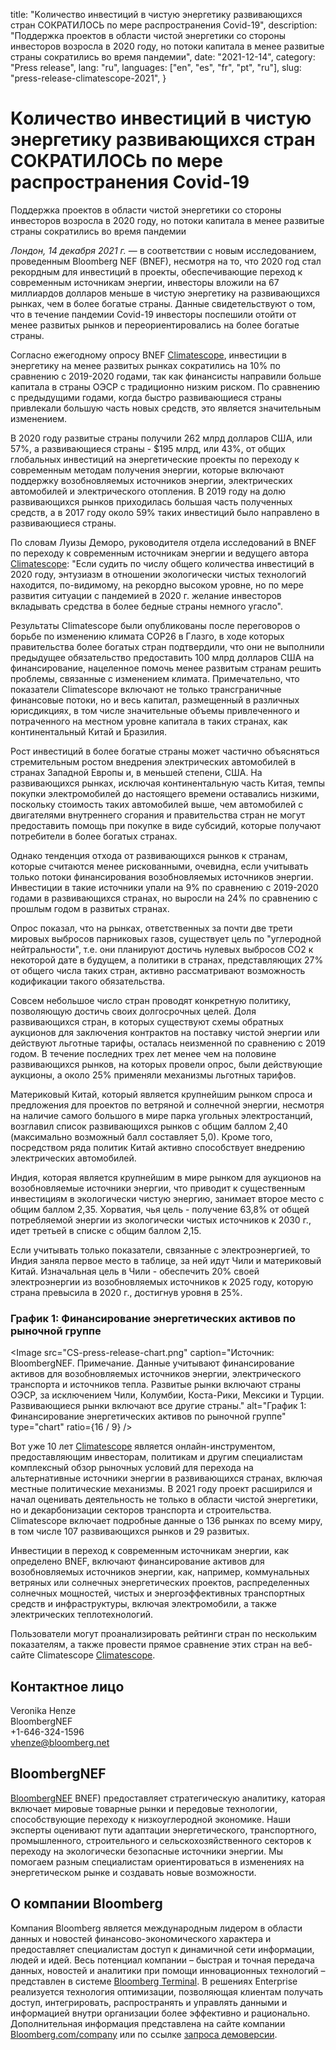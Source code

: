   title:
    "Kоличествo инвестиций в чистую энергетику развивающихся стран СОКРАТИЛОСЬ по мере распространения Covid-19",
  description:
    "Поддержка проектов в области чистой энергетики со стороны инвесторов возросла в 2020 году, но потоки капитала в менее развитые страны сократились во время пандемии",
  date: "2021-12-14",
  category: "Press release",
  lang: "ru",
  languages: ["en", "es", "fr", "pt", "ru"],
  slug: "press-release-climatescope-2021",
}



# Kоличествo инвестиций в чистую энергетику развивающихся стран СОКРАТИЛОСЬ по мере распространения Covid-19

Поддержка проектов в области чистой энергетики со стороны инвесторов возросла в 2020 году, но потоки капитала в менее развитые страны сократились во время пандемии

_Лондон, 14 декабря 2021 г._ — в соответствии с новым исследованием, проведенным Bloomberg NEF (BNEF), несмотря на то, что 2020 год стал рекордным для инвестиций в проекты, обеспечивающие переход к современным источникам энергии, инвесторы вложили на 67 миллиардов долларов меньше в чистую энергетику на развивающихся рынках, чем в более богатые страны. Данные свидетельствуют о том, что в течение пандемии Covid-19 инвесторы поспешили отойти от менее развитых рынков и переориентировались на более богатые страны.

Согласно ежегодному опросу BNEF [Climatescope](https://www.global-climatescope.org/), инвестиции в энергетику на менее развитых рынках сократились на 10% по сравнению с 2019-2020 годами, так как финансисты направили больше капитала в страны ОЭСР с традиционно низким риском. По сравнению с предыдущими годами, когда быстро развивающиеся страны привлекали большую часть новых средств, это является значительным изменением.

В 2020 году развитые страны получили 262 млрд долларов США, или 57%, а развивающиеся страны - $195 млрд, или 43%, от общих глобальных инвестиций на энергетические проекты по переходу к современным методам получения энергии, которые включают поддержку возобновляемых источников энергии, электрических автомобилей и электрического отопления. В 2019 году на долю развивающихся рынков приходилась большая часть полученных средств, а в 2017 году около 59% таких инвестиций было направлено в развивающиеся страны.

По словам Луизы Деморо, руководителя отдела исследований в BNEF по переходу к современным источникам энергии и ведущего автора [Climatescope](https://www.global-climatescope.org/): "Если судить по числу общего количества инвестиций в 2020 году, энтузиазм в отношении экологически чистых технологий находится, по-видимому, на рекордно высоком уровне, но по мере развития ситуации с пандемией в 2020 г. желание инвесторов вкладывать средства в более бедные страны немного угасло".

Результаты Climatescope были опубликованы после переговоров о борьбе по изменению климата COP26 в Глазго, в ходе которых правительства более богатых стран подтвердили, что они не выполнили предыдущее обязательство предоставить 100 млрд долларов США на финансирование, нацеленное помочь менее развитым странам решить проблемы, связанные с изменением климата. Примечательно, что показатели Climatescope включают не только трансграничные финансовые потоки, но и весь капитал, размещенный в различных юрисдикциях, в том числе значительные объемы привлеченного и потраченного на местном уровне капитала в таких странах, как континентальный Китай и Бразилия.

Рост инвестиций в более богатые страны может частично объясняться стремительным ростом внедрения электрических автомобилей в странах Западной Европы и, в меньшей степени, США. На развивающихся рынках, исключая континентальную часть Китая, темпы покупки электромобилей до настоящего времени оставались низкими, поскольку стоимость таких автомобилей выше, чем автомобилей с двигателями внутреннего сгорания и правительства стран не могут предоставить помощь при покупке в виде субсидий, которые получают потребители в более богатых странах.

Однако тенденция отхода от развивающихся рынков к странам, которые считаются менее рискованными, очевидна, если учитывать только потоки финансирования возобновляемых источников энергии. Инвестиции в такие источники упали на 9% по сравнению с 2019-2020 годами в развивающихся странах, но выросли на 24% по сравнению с прошлым годом в развитых странах.

Опрос показал, что на рынках, ответственных за почти две трети мировых выбросов парниковых газов, существует цель по "углеродной нейтральности", т.е. они планируют достичь нулевых выбросов CO2 к некоторой дате в будущем, а политики в странах, представляющих 27% от общего числа таких стран, активно рассматривают возможность кодификации такого обязательства.

Совсем небольшое число стран проводят конкретную политику, позволяющую достичь своих долгосрочных целей. Доля развивающихся стран, в которых существуют схемы обратных аукционов для заключения контрактов на поставку чистой энергии или действуют льготные тарифы, осталась неизменной по сравнению с 2019 годом. В течение последних трех лет менее чем на половине развивающихся рынков, на которых провели опрос, были действующие аукционы, а около 25% применяли механизмы льготных тарифов.

Материковый Китай, который является крупнейшим рынком спроса и предложения для проектов по ветряной и солнечной энергии, несмотря на наличие самого большого в мире парка угольных электростанций, возглавил список развивающихся рынков с общим баллом 2,40 (максимально возможный балл составляет 5,0). Кроме того, посредством ряда политик Китай активно способствует внедрению электрических автомобилей.

Индия, которая является крупнейшим в мире рынком для аукционов на возобновляемые источники энергии, что приводит к существенным инвестициям в экологически чистую энергию, занимает второе место с общим баллом 2,35. Хорватия, чья цель - получение 63,8% от общей потребляемой энергии из экологически чистых источников к 2030 г., идет третьей в списке с общим баллом 2,15.

Если учитывать только показатели, связанные с электроэнергией, то Индия заняла первое место в таблице, за ней идут Чили и материковый Китай. Изначальная цель в Чили - обеспечить 20% своей электроэнергии из возобновляемых источников к 2025 году, которую страна превысила в 2020 г., достигнув уровня в 25%.

### График 1: Финансирование энергетических активов по рыночной группе

<Image
  src="CS-press-release-chart.png"
  caption="Источник: BloombergNEF. Примечание. Данные учитывают финансирование активов для возобновляемых источников энергии, электрического транспорта и источников тепла. Развитые рынки включают страны ОЭСР, за исключением Чили, Колумбии, Коста-Рики, Мексики и Турции. Развивающиеся рынки включают все другие страны."
  alt="График 1: Финансирование энергетических активов по рыночной группе"
  type="chart"
  ratio={16 / 9}
/>

Вот уже 10 лет [Climatescope](https://www.global-climatescope.org/) является онлайн-инструментом, предоставляющим инвесторам, политикам и другим специалистам комплексный обзор рыночных условий для перехода на альтернативные источники энергии в развивающихся странах, включая местные политические механизмы. В 2021 году проект расширился и начал оценивать деятельность не только в области чистой энергетики, но и декарбонизации секторов транспорта и строительства. Climatescope включает подробные данные о 136 рынках по всему миру, в том числе 107 развивающихся рынков и 29 развитых.

Инвестиции в переход к современным источникам энергии, как определено BNEF, включают финансирование активов для возобновляемых источников энергии, как, например, коммунальных ветряных или солнечных энергетических проектов, распределенных солнечных мощностей, чистых и энергоэффективных транспортных средств и инфраструктуры, включая электромобили, а также электрических теплотехнологий.

Пользователи могут проанализировать рейтинги стран по нескольким показателям, а также провести прямое сравнение этих стран на веб-сайте Climatescope [Climatescope](https://www.global-climatescope.org/).

## Контактное лицо

Veronika Henze <br />
BloombergNEF <br />
+1-646-324-1596 <br />
[vhenze@bloomberg.net](mailto:vhenze@bloomberg.net)

## BloombergNEF

[BloombergNEF](https://about.bnef.com/) BNEF) предоставляет стратегическую аналитику, каторая включает мировые товарные рынки и передовые технологии, способствующие переходу к низкоуглеродной экономике. Наши эксперты оценивают пути адаптации энергетического, транспортного, промышленного, строительного и сельскохозяйственного секторов к переходу на экологически безопасные источники энергии. Мы помогаем разным специалистам ориентироваться в изменениях на энергетическом рынке и создавать новые возможности.

## О компании Bloomberg

Компания Bloomberg является международным лидером в области данных и новостей финансово-экономического характера и предоставляет специалистам доступ к динамичной сети информации, людей и идей. Весь потенциал компании – быстрая и точная передача данных, новостей и аналитики при помощи инновационных технологий – представлен в системе [Bloomberg Terminal](https://www.bloomberg.com/professional/). В решениях Enterprise реализуется технология оптимизации, позволяющая клиентам получать доступ, интегрировать, распространять и управлять данными и информацией внутри организации более эффективно и рационально. Дополнительная информация представлена на сайте компании [Bloomberg.com/company](https://www.bloomberg.com/company) или по ссылке [запроса демоверсии](https://www.bloomberg.com/professional/request-demo/?utm_source=bbg-pr&bbgsum=dg-ws-core-pr).
